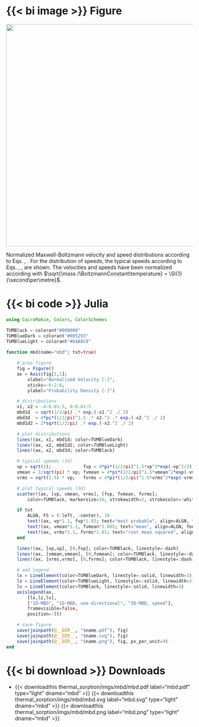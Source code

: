 ::: {.panel-tabset}

# {{< bi image >}} Figure

::: {#fig-mbd}
![](/documentation/drivers/thermal_sorption/imgs/mbd/mbd.svg){width="600px"}

Normalized Maxwell-Boltzmann velocity and speed distributions according to Eqs. \eqref{eq:mbd_1d}, \eqref{eq:mbd_speed_3d}. For the distribution of speeds, the typical speeds according to Eqs. \eqref{eq:mbd_most_probable_speed}, \eqref{eq:mbd_mean_speed}, \eqref{eq:mbd_rms} are shown. The velocities and speeds have been normalized according with $\sqrt{\mass /\BoltzmannConstant\temperature} = \SI{1}{\second\per\metre}$.
:::

# {{< bi code >}} Julia
```julia
using CairoMakie, Colors, ColorSchemes

TUMBlack = colorant"#000000"
TUMBlueDark = colorant"#005293"
TUMBlueLight = colorant"#64A0C8"
    
function mbd(name="mbd"; txt=true)

    # prep figure
    fig = Figure()
    ax = Axis(fig[1,1];
        xlabel="Normalized Velocity [-]",
        xticks=-6:2:6,
        ylabel="Probability Density [-]")

    # distributions
    x1, x2 = -4:0.01:5, 0:0.01:5
    mbd1d  = sqrt(1/2/pi) .* exp.(-x1.^2 ./ 2)
    mbd3d  = 4*pi*(1/2/pi)^1.5 .* x2.^2 .* exp.(-x2.^2 ./ 2)
    mbd1d2 = 2*sqrt(1/2/pi) .* exp.(-x2.^2 ./ 2)

    # plot distributions
    lines!(ax, x1, mbd1d; color=TUMBlueDark)
    lines!(ax, x2, mbd1d2; color=TUMBlueLight)
    lines!(ax, x2, mbd3d; color=TUMBlack)

    # typical speeds (3d)
    vp = sqrt(2);            fvp = 4*pi*(1/2/pi)^1.5*vp^2*exp(-vp^2/2)
    vmean = 2/sqrt(pi) * vp; fvmean = 4*pi*(1/2/pi)^1.5*vmean^2*exp(-vmean^2/2)
    vrms = sqrt(1.5) * vp;   fvrms = 4*pi*(1/2/pi)^1.5*vrms^2*exp(-vrms^2/2)

    # plot typical speeds (3d)
    scatter!(ax, [vp, vmean, vrms], [fvp, fvmean, fvrms]; 
        color=TUMBlack, markersize=10, strokewidth=2, strokecolor=:white)

    if txt
        ALGN, FS = (:left, :center), 10
        text!(ax, vp*1.1, fvp*1.03; text="most probable", align=ALGN, fontsize=FS)
        text!(ax, vmean*1.1, fvmean*1.005; text="mean", align=ALGN, fontsize=FS)
        text!(ax, vrms*1.1, fvrms*1.01; text="root mean squared", align=ALGN, fontsize=FS)
    end

    lines!(ax, [vp,vp], [0,fvp]; color=TUMBlack, linestyle=:dash)
    lines!(ax, [vmean,vmean], [0,fvmean]; color=TUMBlack, linestyle=:dash)
    lines!(ax, [vrms,vrms], [0,fvrms]; color=TUMBlack, linestyle=:dash)

    # add legend
    lx = LineElement(color=TUMBlueDark, linestyle=:solid, linewidth=3)
    lz = LineElement(color=TUMBlueLight, linestyle=:solid, linewidth=3)
    lv = LineElement(color=TUMBlack, linestyle=:solid, linewidth=3)
    axislegend(ax, 
        [lx,lz,lv], 
        ["1D-MBD", "1D-MBD, one-directional", "3D-MBD, speed"], 
        framevisible=false,
        position=:lt)

    # save figure
    save(joinpath(@__DIR__, "$name.pdf"), fig)
    save(joinpath(@__DIR__, "$name.svg"), fig)
    save(joinpath(@__DIR__, "$name.png"), fig, px_per_unit=4)
end
```

# {{< bi download >}}  Downloads

* {{< downloadthis thermal_sorption/imgs/mbd/mbd.pdf label="mbd.pdf" type="light" dname="mbd" >}} {{< downloadthis thermal_sorption/imgs/mbd/mbd.svg label="mbd.svg" type="light" dname="mbd" >}} {{< downloadthis thermal_sorption/imgs/mbd/mbd.png label="mbd.png" type="light" dname="mbd" >}}

:::